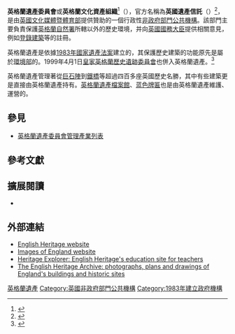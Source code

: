 {{扩充|time=2016-07-15}}
{{Infobox organization
|name = English Heritage
|image = [[Image:EnglishHeritageLogo.svg|180px]]
|formation = 1983
|status = [[非政府部門公共機構|非政府部門公共機構]]
|headquarters =
|region_served = 英格蘭
|leader_title = 領導人
|leader_name = Kate Mavor  
| membership = 134万
| membership_year = 2014/15<ref name="2014/15 Annual Report">{{cite web | url = https://www.gov.uk/government/uploads/system/uploads/attachment_data/file/445367/English_Heritage_ARA_1415_Print_Version.pdf | title = English Heritage Annual Report and Accounts 2014/15 | date = 14 July 2015 | publisher = [[Historic_England|Historic England]] | access-date = 2016-02-20 | archive-url = https://web.archive.org/web/20151010051200/https://www.gov.uk/government/uploads/system/uploads/attachment_data/file/445367/English_Heritage_ARA_1415_Print_Version.pdf | archive-date = 2015-10-10}}</ref>
| revenue = £7450万<ref name="2014/15 Annual Report"/>
| revenue_year = 2014/15
| disbursements = 
| expenses = £1.762億<ref name="2014/15 Annual Report"/>
| expenses_year =2014/15
| endowment = 
| staff = 2,699<ref name="2014/15 Annual Report"/>
| staff_year = 2015
| volunteers = 1,872<ref name="2014/15 Annual Report"/>
| volunteers_year = 2014/15
| mission = 
|website = [http://www.english-heritage.org.uk/ english-heritage.org.uk]
|remarks =
}}
'''英格蘭遺產委員會'''或'''英格蘭文化資產組織'''<ref>{{cite web |url=http://web2.nmns.edu.tw/PubLib/Library/quaterly/199910_53.pdf |title=致力維護保存之英格蘭文化資產組織 |author=屈慧麗 |date=1999 |website=www.nmns.edu.tw |publisher= |access-date=2019-05-11 |archive-date=2019-05-11 |archive-url=https://web.archive.org/web/20190511045743/http://web2.nmns.edu.tw/PubLib/Library/quaterly/199910_53.pdf |dead-url=no }}</ref>（{{lang-en|English Heritage}}），官方名稱為'''英國遺產信託'''（{{lang|en|English Heritage Trust}}）<ref>{{Cite web |url=http://www.english-heritage.org.uk/about/who-we-are/ |title=Who We Are About Us English Heritage |access-date=2014-08-26 |archive-date=2015-02-17 |archive-url=https://web.archive.org/web/20150217183128/http://www.english-heritage.org.uk/about/who-we-are |dead-url=no }}</ref>，是由[[英國文化媒體暨體育部|英國文化媒體暨體育部]]提供贊助的一個行政性[[非政府部門公共機構|非政府部門公共機構]]。該部門主要負責保護[[英格蘭自然署|英格蘭自然署]]所轄以外的歷史環境，并向[[英國國務大臣|英國國務大臣]]提供相關意見，例如[[英國登錄建築|登錄建築]]等的註冊。

英格蘭遺產是依據[[1983年國家遺產法案|1983年國家遺產法案]]建立的，其保護歷史建築的功能原先是屬於[[英國环境部|環境部]]的。1999年4月1日[[皇家英格蘭歷史遺跡委員會|皇家英格蘭歷史遺跡委員會]]也併入英格蘭遺產。<ref>{{Cite web |url=http://www.english-heritage.org.uk/publications/conservation-bulletin-35/ |title=''Conservation Bulletin'', Issue 35, April 1999 |accessdate=2014-08-26 |archive-date=2014-11-29 |archive-url=https://web.archive.org/web/20141129070940/http://www.english-heritage.org.uk/publications/conservation-bulletin-35/ |dead-url=no }}</ref>

英格蘭遺產管理著從[[巨石陣|巨石陣]]到[[鐵橋|鐵橋]]等超過四百多座英國歷史名勝，其中有些建築更是直接由英格蘭遺產持有。[[英格蘭遺產檔案館|英格蘭遺產檔案館]]、[[蓝色牌匾|蓝色牌匾]]也是由英格蘭遺產維護、運營的。

== 參見 ==
*[[英格蘭遺產委員會管理產業列表|英格蘭遺產委員會管理產業列表]]

==參考文獻==

{{Reflist|30em}}

==擴展閱讀==
*{{cite book |first=Simon |last=Thurley |title=Men from the Ministry: how Britain saved its heritage |publisher=Yale University Press |place=New Haven and London |year=2013 |isbn=978-0-300-19572-9 }}

==外部連結==
* [http://www.english-heritage.org.uk/ English Heritage website] {{Wayback|url=http://www.english-heritage.org.uk/ |date=20190602221203 }}
* [https://web.archive.org/web/20090813190017/http://www.imagesofengland.org.uk/ Images of England website]
* [http://www.heritage-explorer.co.uk/ Heritage Explorer: English Heritage's education site for teachers] {{Wayback|url=http://www.heritage-explorer.co.uk/ |date=20080820101324 }}
* [https://web.archive.org/web/20130128205725/http://www.englishheritagearchives.org.uk/ The English Heritage Archive: photographs, plans and drawings of England's buildings and historic sites]

{{Authority control}}
[[Category:英格蘭遺產|]]
[[Category:英國非政府部門公共機構|Category:英國非政府部門公共機構]]
[[Category:1983年建立政府機構|Category:1983年建立政府機構]]